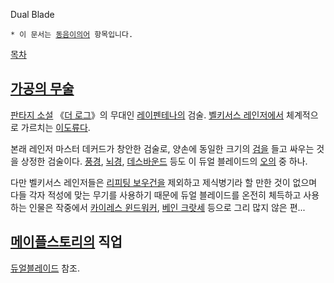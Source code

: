 Dual Blade
 * 이 문서는 [[동음이의어]] 항목입니다.
[[목차]]
== [[가공의 무술]] ==
[[판타지 소설]] 《[[더 로그]]》의 무대인 [[레이펜테나]]의 검술. [[벨키서스 레인저]]에서 체계적으로 가르치는 [[이도류]]다.

본래 레인저 마스터 데커드가 창안한 검술로, 양손에 동일한 크기의 [[검]]을 들고 싸우는 것을 상정한 검술이다. [[풍경]], [[뇌경]], [[데스바운드]] 등도 이 듀얼 블레이드의 [[오의]] 중 하나.

다만 벨키서스 레인저들은 [[리피팅 보우건]]을 제외하고 제식병기라 할 만한 것이 없으며 다들 각자 적성에 맞는 무기를 사용하기 때문에 듀얼 블레이드를 온전히 체득하고 사용하는 인물은 작중에서 [[카이레스 윈드워커]], [[베인 크랏세]] 등으로 그리 많지 않은 편...

== [[메이플스토리]]의 직업 ==
[[듀얼블레이드]] 참조.
